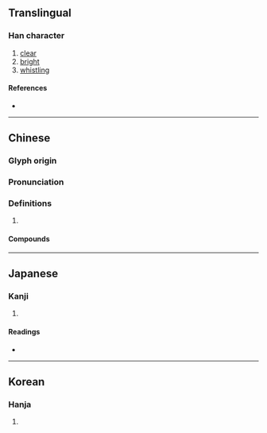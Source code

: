 {{character info/new}}
{{also|浏}}
==Translingual==

===Han character===
{{Han char|rn=85|rad=水|as=15|sn=18|four=32100|canj=EHCN|ids=⿰氵劉}}

# [[clear]]
# [[bright]]
# [[whistling]]

====References====
* {{Han ref|kx=0659.110|dkj=18607|dj=1069.070|hdz=31780.040|uh=700F|ud=28687|bh=C273|bd=49779}}

----

==Chinese==
{{zh-forms|s=浏}}

===Glyph origin===
{{Han etym}}

===Pronunciation===
{{zh-pron
|m=liú
|c=lau4
|mn=liû
|mc=y
|oc=y
|cat=
}}

===Definitions===
{{zh-hanzi}}

# {{rfdef|zh}}

====Compounds====
{{zh-der|瀏亮|瀏海|瀏瀏|瀏覽|瀏覽器}}

----

==Japanese==

===Kanji===
{{ja-kanji|grade=|rs=水15}}

# {{defn|lang=ja|sort=水15}}

====Readings====
* {{ja-readings|on=[[りゅう]] (ryū)|kun=[[きよい]] (kiyoi)}}

----

==Korean==

===Hanja===
{{ko-hanja|hangeul=[[류]]>[[유]]|eumhun=|rv=ryu>yu|mr=ryu>yu|y=lyu>yu}}

# {{defn|lang=ko|sort=水15}}